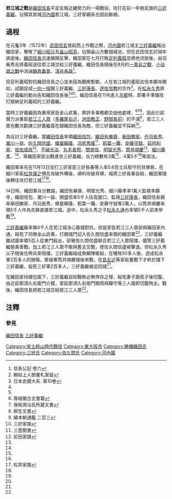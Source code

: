 {{Infobox Military Conflict
|conflict=若江城之戰
|date=[[天正_(日本)|天正]]元年（1573年）十一月
|place=[[河內國|河內國]][[若江城|若江城]]（今[[大阪府|大阪府]]東大阪市若江南町）
|result=織田軍勝利
|combatant1=[[Image:Oda_emblem.svg|20px]] 織田軍
|combatant2=[[Image:Japanese_crest_Sanngai_Hisi_ni_itutu_Kuginuki.svg|20px]] 三好軍
|commander1=[[織田信長|織田信長]]
|commander2=[[三好義繼|三好義繼]]{{KIA}}
|strength1=3萬<ref name="#1">細川家記</ref>、4萬5千<ref name="#2">筒井家記</ref>
|strength2=4千<ref name="#2"/><BR>500（貝塚守兵）
|casualties1=不明
|casualties2=若江城失陷，三好義繼自盡
}}
{{japanese|japanese=若江城の戦い|kana=わかえじょうのたたかい|romaji=wakaejiunotatakai)}}

'''若江城之戰'''是[[織田信長|織田信長]]平定反叛近畿勢力的一場戰役，攻打在前一年樹反旗的[[三好義繼|三好義繼]]，佔領其居城[[河內國|河內國]]若江城，三好家嫡系也因此斷絕。

==過程==
在元龜3年（1572年）[[武田信玄|武田信玄]]發起西上作戰之際，[[河內國|河內國]]若江城主[[三好義繼|三好義繼]]叛出織田家，擊敗了[[細川昭元|細川昭元]]及[[畠山昭高|畠山昭高]]，佔領畠山方數個城池，但在武田信玄於隔年病逝後，[[織田信長|織田信長]]迅速展開反擊，織田家在七月打敗[[足利義昭|足利義昭]]並將他流放後，由羽柴秀吉將義昭送往若江城交給三好義繼，織田信長隨後在8月的[[一乘谷之戰|一乘谷之戰]]、[[小谷城之戰|小谷城之戰]]中消滅[[朝倉義景|朝倉義景]]、[[淺井長政|淺井長政]]<ref name="#3">信長公記 卷六</ref>。

但足利義昭對抗織田信長之心並未因為戰敗暫歇，人在若江城的義昭去信本願寺顯如，試圖促成[[一向一揆|一向一揆]]跟三好義繼、[[三好康長|三好康長]]、[[遊佐信教|遊佐信教]]的合作<ref>顯如上人御書札案留</ref>，在[[松永久秀|松永久秀]]將三好義繼的動向告知織田信長後<ref>日本史蹟大系. 第10巻</ref><ref name="#1"/><ref name="#2"/>，織田信長在11月進入[[京都|京都]]時，即著手準備攻打接納足利義昭的三好義繼。

當時三好義繼因為重用家臣金山武春，將許多事務都交由他處裡，<ref>尊経閣古文書纂</ref><ref>保阪潤治氏所蔵文書</ref><ref>柳生文書</ref>，因此引起實力派重臣[[若江三人眾|若江三人眾]]（[[多羅尾右近|多羅尾右近]]、[[池田教正|池田教正]]、[[野間長前|野間長前]]）的不滿<ref>續本朝通鑑 二百三</ref>，若江三人眾也數次勸諫三好義繼莫在跟織田信長為敵，但三好義繼並不採納<ref>三好家譜</ref>。

為征討三好義繼，當[[織田信長|織田信長]]率領[[織田信包|織田信包]]、[[織田有樂齋|織田有樂齋]]、[[柴田勝家|柴田勝家]]、[[丹羽長秀|丹羽長秀]]、[[瀧川一益|瀧川一益]]、[[佐久間信盛|佐久間信盛]]、[[蜂屋賴隆|蜂屋賴隆]]、[[河尻秀隆|河尻秀隆]]<ref>三壺聞書</ref>、[[稻葉一鐵|稻葉一鐵]]、[[安藤守就|安藤守就]]、[[前田利家|前田利家]]、[[佐佐成政|佐佐成政]]<ref>前田家譜</ref>、[[不破光治|不破光治]]、[[丸毛長照|丸毛長照]]、[[關盛信|關盛信]]、[[明智光秀|明智光秀]]、[[筒井順慶|筒井順慶]]<ref name="#2"/>、[[細川藤孝|細川藤孝]]、<ref name="#1"/>、等織田家臣出戰進攻三好義繼，兵力總數有3萬<ref name="#1"/>、4萬5千<ref name="#2"/>等說法。

織田軍率先在11月13日攻打三好家臣三好長春等人率5.6百士兵駐守的貝塚砦，在細川家臣[[松井康之|松井康之]]領先攻破外構後，順利攻破貝塚，城將三好長春自殺，織田軍隨後轉往攻打若江城<ref>松井家譜</ref><ref name="#1"/>。

14日時，織田軍兵分數路，織田有樂齋、明智光秀、細川藤孝率1萬人監視本願寺，織田信包、瀧川一益、關盛信率5千人往高屋口，監視[[三好康長|三好康長]]，織田信長親率柴田勝家、丹羽長秀、蜂屋賴隆、稻葉一鐵、安藤守就等2萬人，以筒井順慶率領5千人作為先鋒直撲若江城。途中，松永久秀之子[[松永久通|松永久通]]也率領5千人前來參戰<ref name="#2"/>。

[[三好義繼|三好義繼]]雖率領4千人在若江城決心籠城對抗，但是家臣若江三人眾卻與織田家內通，殺死了同僚金山武春，打開城門迎入佐久間信盛率領的織田軍<ref name="#3"/>，三好義繼雖試圖率領5百人從東門殺出，卻被佐久間信盛聯合若江三人眾阻擋，儘管三好義繼驍勇善戰，加上若江三人眾不敢與舊主交戰，使佐久間信盛被擊退。但松永久秀父子隨後也帶兵來阻擋，三好義繼組成魚鱗陣衝殺，在犧牲50多人後，造成松永軍2百多人的損傷，緊接著筒井順慶隨後來戰，在[[島左近|島左近]]等家臣奮戰下才終於擋下三好義繼，殺死三好軍2百多人，三好義繼被迫回城<ref name="#2"/>。

在織田家持續包圍下，三好義繼自知戰敗必無倖存之理，殺死妻子跟孩子後切腹，由近臣那須久右衛門介錯，家臣那須久右衛門跟岡飛驒守等三人隨即切腹殉主。戰後，織田信長把若江城交給若江三人眾<ref name="#3"/>。

==注釋==
{{reflist}}
===參見===
[[織田信長|織田信長]]
[[三好義繼|三好義繼]]

[[Category:安土桃山時代戰役|Category:安土桃山時代戰役]]
[[Category:東大阪市|Category:東大阪市]]
[[Category:勝幡織田氏|Category:勝幡織田氏]]
[[Category:三好氏|Category:三好氏]]
[[Category:佐久間氏|Category:佐久間氏]]
[[Category:河內國|Category:河內國]]